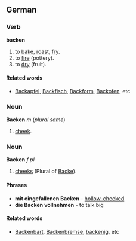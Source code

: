 ==German==
===Verb===
'''backen'''
# to [[bake]], [[roast]], [[fry]].
# to [[fire]] (pottery).
# to [[dry]] (fruit).

====Related words====
* [[Backapfel]], [[Backfisch]], [[Backform]], [[Backofen]], etc

===Noun===
'''Backen''' ''m'' (''plural same'')
# [[cheek]].

===Noun===
'''Backen''' ''f pl''
# [[cheeks]] (Plural of [[Backe]]).

====Phrases====
* '''mit eingefallenen Backen''' - [[hollow-cheeked]]
* '''die Backen vollnehmen''' - to talk big

====Related words====
* [[Backenbart]], [[Backenbremse]], [[backenig]], etc